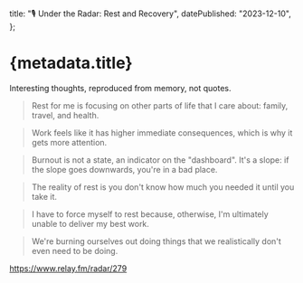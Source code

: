 
  title: "🎙️ Under the Radar: Rest and Recovery",
  datePublished: "2023-12-10",
};

# {metadata.title}

Interesting thoughts, reproduced from memory, not quotes.

> Rest for me is focusing on other parts of life that I care about: family, travel, and health.

> Work feels like it has higher immediate consequences, which is why it gets more attention.

> Burnout is not a state, an indicator on the "dashboard". It's a slope: if the slope goes downwards, you're in a bad place.

> The reality of rest is you don't know how much you needed it until you take it.

> I have to force myself to rest because, otherwise, I'm ultimately unable to deliver my best work.

> We're burning ourselves out doing things that we realistically don't even need to be doing.

<a href="https://www.relay.fm/radar/279" target="_blank">
  https://www.relay.fm/radar/279
</a>

<DatePublished dateTime={metadata.datePublished} />
